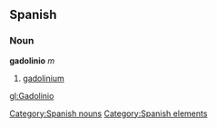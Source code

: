 == Spanish == {{wikipediaAlt|gadolinium}}
=== Noun ===
'''gadolinio''' ''m''
# [[gadolinium]]

[[Category:Spanish nouns]]
[[Category:Spanish elements]]

[[gl:Gadolinio]]
